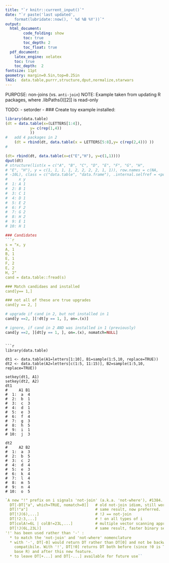 ```yaml
---
title: "`r knitr::current_input()`"
date: "`r paste('last updated', 
    format(lubridate::now(), ' %d %B %Y'))`"
output:   
  html_document:  
        code_folding: show
        toc: true 
        toc_depth: 2
        toc_float: true
  pdf_document:   
    latex_engine: xelatex  
    toc: true
    toc_depth:  2   
fontsize: 11pt   
geometry: margin=0.5in,top=0.25in   
TAGS:  data.table,purrr,structure,dput,normalize,starwars
---
```


PURPOSE:  non-joins (vs. `anti-join`)
NOTE:  Example taken from updating R packages, where .libPaths()[[2]] is read-only

TODO:
- setorder
- 
### Create toy example
installed:  

```r
library(data.table)
(dt = data.table(x=(LETTERS[1:4]),
           y= c(rep(1,4))
           ))
#   add 4 packages in 2
    (dt = rbind(dt, data.table(x = LETTERS[5:8],y= c(rep(2,4))) ))
#

(dt= rbind(dt, data.table(x=c("E","H"), y=c(1,1))))
dput(dt)
# structure(list(x = c("A", "B", "C", "D", "E", "F", "G", "H", 
# "E", "H"), y = c(1, 1, 1, 1, 2, 2, 2, 2, 1, 1)), row.names = c(NA, 
# -10L), class = c("data.table", "data.frame"), .internal.selfref = <pointer: 0x560cb46fd740>)
#     x y
#  1: A 1
#  2: B 1
#  3: C 1
#  4: D 1
#  5: E 2
#  6: F 2
#  7: G 2
#  8: H 2
#  9: E 1
# 10: H 1
```
```r

### Candidates  
```r
s = "x, y
A, 1
B, 1
E, 1 
F, 2
E, 2
H, 2"
cand = data.table::fread(s)

### Match candidaes and installed
cand[y== 1,]

### not all of these are true upgrades
cand[y == 2, ]
```
```r


# upgrade if cand in 2, but not installed in 1
cand[y ==2, ][!dt[y == 1, ], on=.(x)]

# ignore, if cand in 2 AND was installed in 1 (previously)
cand[y ==2, ][dt[y == 1, ], on=.(x), nomatch=NULL]
```
```

```r
library(data.table)

dt1 <- data.table(A1=letters[1:10], B1=sample(1:5,10, replace=TRUE))
dt2 <- data.table(A2=letters[c(1:5, 11:15)], B2=sample(1:5,10, replace=TRUE))

setkey(dt1, A1)
setkey(dt2, A2)
dt1
#     A1 B1
#  1:  a  4
#  2:  b  1
#  3:  c  3
#  4:  d  1
#  5:  e  3
#  6:  f  4
#  7:  g  3
#  8:  h  5
#  9:  i  1
# 10:  j  3

dt2
#     A2 B2
#  1:  a  3
#  2:  b  5
#  3:  c  2
#  4:  d  4
#  5:  e  3
#  6:  k  4
#  7:  l  4
#  8:  m  5
#  9:  n  4
# 10:  o  5

```
```r

`A new "!" prefix on i signals 'not-join' (a.k.a. 'not-where'), #1384.
  DT[-DT["a", which=TRUE, nomatch=0]]   # old not-join idiom, still works
  DT[!"a"]                              # same result, now preferred.
  DT[!J(6),...]                         # !J == not-join
  DT[!2:3,...]                          # ! on all types of i
  DT[colA!=6L | colB!=23L,...]          # multiple vector scanning approach
  DT[!J(6L,23L)]                        # same result, faster binary search
'!' has been used rather than '-' :
  * to match the 'not-join' and 'not-where' nomenclature
  * with '-', DT[-0] would return DT rather than DT[0] and not be backwards
    compatibile. With '!', DT[!0] returns DT both before (since !0 is TRUE in
    base R) and after this new feature.
  * to leave DT[+...] and DT[-...] available for future use``
```
